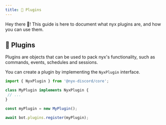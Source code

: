 ```yaml
---
title: 🧩 Plugins
---
```


Hey there 👋!  This guide is here to document what nyx plugins are, and how you can use them.

## 🧩 Plugins

Plugins are objects that can be used to pack nyx's functionality, such as commands, events, schedules and sessions.

You can create a plugin by implementing the `NyxPlugin` interface.

```ts
import { NyxPlugin } from '@nyx-discord/core';

class MyPlugin implements NyxPlugin {
 // ...
}

const myPlugin = new MyPlugin();

await bot.plugins.register(myPlugin);
```
